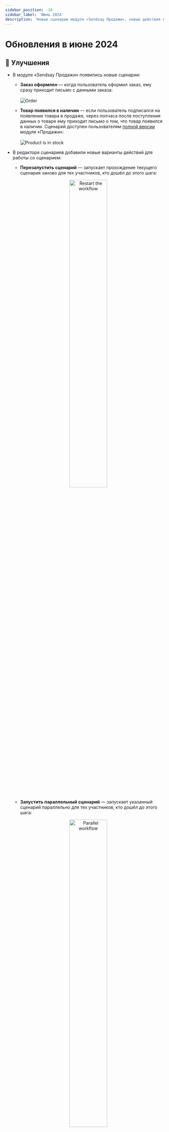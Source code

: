 ```yaml
---
sidebar_position: -18
sidebar_label: 'Июнь 2024'
description: 'Новые сценарии модуля «Sendsay Продажи», новые действия в редакторе сценариев, обновления в разделе Оплаты, другие улучшения и исправления платформы'
---
```



# Обновления в июне 2024

## 🚀 Улучшения

- В модуле «Sendsay Продажи» появились новые сценарии:<br/>

  - **Заказ оформлен** — когда пользователь оформил заказ, ему сразу приходит письмо с данными заказа:<br/><br/>
    ![Order](/img/updates/2024/updates-june-2024/order.png)

  - **Товар появился в наличии** — если пользователь подписался на появление товара в продаже, через полчаса после поступления данных о товаре ему приходит письмо о том, что товар появился в наличии. Сценарий доступен пользователям [полной версии](https://docs.sendsay.ru/ecom/how-to-connect-ecom/#возможности-версий) модуля «Продажи»:<br/><br/>
    ![Product is in stock](/img/updates/2024/updates-june-2024/product-is-in-stock.png)

- В редакторе сценариев добавили новые варианты действий для работы со сценарием:

  - **Перезапустить сценарий** — запускает прохождение текущего сценария заново для тех участников, кто дошёл до этого шага:

  <p align="center">
    <img width="50%" src={restartWorkflow} alt="Restart the workflow" />
  </p>

  - **Запустить параллельный сценарий** — запускает указанный сценарий параллельно для тех участников, кто дошёл до этого шага:

  <p align="center">
    <img width="50%" src={parallelWorkflow} alt="Parallel workflow" />
  </p>

  - **Выйти из другого сценария** — участники сценария, которые дошли до этого шага, покинут указанный сценарий:

  <p align="center">
    <img width="50%" src={getOutAnotherWorkflow} alt="Get out of another workflow" />
  </p>

- Пользователи eLama теперь могут авторизоваться в Sendsay с помощью кнопки «Вход через сервисы»:

<p align="center">
  <img width="50%" src={serviceAuthorization} alt="Service authorization" />
</p>

- Оплачивать тарифы и работать с закрывающими документами стало проще:

  - В разделе [**Оплата → Тарифы**](https://app.sendsay.ru/billing/plans) новые клиенты тарифов линеек «Маркетинг» и «Рассылки» на договоре-оферте теперь могут самостоятельно вносить реквизиты перед оплатой:

    ![Requisites](/img/updates/2024/updates-june-2024/requisites.png)

  - В разделе [**Оплата → Тарифы**](https://app.sendsay.ru/billing/plans) индивидуальные предприниматели и юридические лица РФ теперь могут самостоятельно выставлять счета на оплату тарифа, если заполнены реквизиты:

    ![Invoice](/img/updates/2024/updates-june-2024/invoice.png)

    Выставленные PDF-счета можно скачать в разделе [**История оплат**](https://app.sendsay.ru/billing/history).

  - В разделе [**Настройки аккаунта**](https://app.sendsay.ru/account/settings) теперь все пользователи могут настроить отправку финансовых документов на почту:

  <p align="center">
    <img width="80%" src={mailNotifications} alt="Mail notifications" />
  </p>

## 🐛 Под капотом

– В редакторе сценариев при архивации сценария для его текущих участников теперь отображается статус **На паузе**.<br/>
– В редакторе сценариев в разделении **Совпадение даты и времени** и таймере **Наступление даты и времени** теперь можно указать, в том числе, сегодняшнюю дату.<br/>
– Ускорили загрузку раздела [**Подписчики**](https://app.sendsay.ru/subscribers/lists).<br/>
– Для интеграции с amoCRM теперь можно только сгенерировать новый API-ключ.

## 💥 Обновления API

- Добавили [аутентификацию через OpenID](https://sendsay.ru/api/api.html#Аутентификация-через-OpenID).<br/>
- Новый параметр `member.origin` — источник создания, индивидуален для каждого контакта подписчика:
  - при `member.set`,
  - при` member.head.attach/replace`,
  - при импорте подписчиков,
  - при заполнении формы,
  - в `member.get/list`,
  - в фильтрах,
  - в триггерных событиях `member.new.(no-)confirm`.
- [Новые параметры](https://sendsay.ru/api/api.html#Пинг-с-аутентификацией) в ответе вызова `pong`.
- Параметр `authext.id` в выпуске рассылки или черновика теперь позволяет выбрать мобильное приложение, если их несколько.
- Новые параметры `sys.setting.set`:
  - `issue.utm.*`,
  - `sec.login.denysuper.interactive`,` sec.login.denysub.interactive`,
  - `limit.interval.since`, `limit.interval.till`, `issue.limit.interval`, `issue.limit.start`, `issue.limit.startday`.
- Вызов `sys.user.apikey.get` теперь возвращает только признак того, что API-ключ был создан.
- Функция `sum()` универсальной статистики больше не работает для полей, которые хранят счётчики чего-то уникального — например, уникальных открытий.
- [История изменений](https://sendsay.ru/api/api.html#История-изменений)

## 🛠️ Релизы

- 3.135.3
- 3.135.12
- 3.135.20
- 3.135.24
- 3.135.42
- 3.135.51
- 3.135.61
- 3.136.0
- 3.137.2
